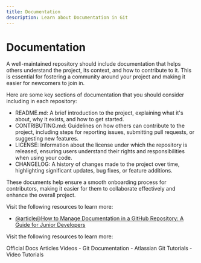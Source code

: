 ```yaml
---
title: Documentation
description: Learn about Documentation in Git
---
```


# Documentation

A well-maintained repository should include documentation that helps others understand the project, its context, and how to contribute to it. This is essential for fostering a community around your project and making it easier for newcomers to join in.

Here are some key sections of documentation that you should consider including in each repository:

- README.md: A brief introduction to the project, explaining what it's about, why it exists, and how to get started.
- CONTRIBUTING.md: Guidelines on how others can contribute to the project, including steps for reporting issues, submitting pull requests, or suggesting new features.
- LICENSE: Information about the license under which the repository is released, ensuring users understand their rights and responsibilities when using your code.
- CHANGELOG: A history of changes made to the project over time, highlighting significant updates, bug fixes, or feature additions.

These documents help ensure a smooth onboarding process for contributors, making it easier for them to collaborate effectively and enhance the overall project.

Visit the following resources to learn more:

- [@article@How to Manage Documentation in a GitHub Repository: A Guide for Junior Developers](https://dev.to/mochafreddo/how-to-manage-documentation-in-a-github-repository-a-guide-for-junior-developers-pgo)

Visit the following resources to learn more:

<Tabs defaultValue="official">
<TabsList>
<TabsTrigger value="official">Official Docs</TabsTrigger>
<TabsTrigger value="article">Articles</TabsTrigger>
<TabsTrigger value="video">Videos</TabsTrigger>
</TabsList>

<TabsContent value="official">
- <Link href="https://git-scm.com/docs">Git Documentation</Link>
</TabsContent>
<TabsContent value="article">
- <Link href="https://www.atlassian.com/git/tutorials">Atlassian Git Tutorials</Link>
</TabsContent>
<TabsContent value="video">
- <Link href="https://www.youtube.com/results?search_query=git+documentation+tutorial">Video Tutorials</Link>
</TabsContent>
</Tabs>

<Outlet path="5-github/basics/documentation" />
